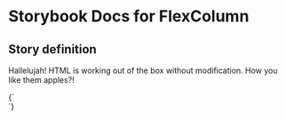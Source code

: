 

# Storybook Docs for FlexColumn

<Meta title="govtnz-import" />

## Story definition

Hallelujah! HTML is working out of the box without modification.
How you like them apples?!

<Story name="FlexColumn" height="100px">
  {` <div  class="g-flex-col g-flex-col-xs-hidden g-flex-col-sm-hidden g-flex-col-md-hidden g-flex-col-lg-hidden g-flex-col-xs-offset-0 g-flex-col-sm-offset-0 g-flex-col-md-offset-0 g-flex-col-lg-offset-0 g-flex-start-xs g-flex-start-sm g-flex-start-md g-flex-start-lg example"></div> `}
</Story>
